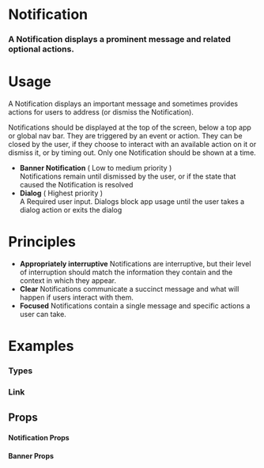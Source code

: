 
<Meta title="Elements|Notification" component={Notification} />

# Notification

### A Notification displays a prominent message and related optional actions.


<Preview withToolbar>
  <Story name="Standard">
     <Banner variant="success" title="Your payment method has been updated." />
  </Story>
</Preview>

# Usage

A Notification displays an important message and sometimes provides actions for users to address (or dismiss the Notification).

Notifications should be displayed at the top of the screen, below a top app or global nav bar. They are triggered by an event or action. They can be closed by the user, if they choose to interact with an available action on it or dismiss it, or by timing out. Only one Notification should be shown at a time.


- **Banner Notification**	( Low to medium priority )	
Notifications remain until dismissed by the user, or if the state that caused the Notification is resolved
- **Dialog**	( Highest priority )	
A Required user input. Dialogs block app usage until the user takes a dialog action or exits the dialog

# Principles

- **Appropriately interruptive**
Notifications are interruptive, but their level of interruption should match the information they contain and the context in which they appear.
- **Clear**
Notifications communicate a succinct message and what will happen if users interact with them.
- **Focused**
Notifications contain a single message and specific actions a user can take.

# Examples

### Types

<Preview>
  <Story name="Types">
   <CardGrid columns="1">
        <Banner variant="info" title="The latest version of LandVision is available for update." />
        <Banner variant="success" title="Project has successfully been added to the list." />
        <Banner variant="warning" title="No results returned. Query is too big and needs to be filtered." />
        <Banner variant="alert" title="Payment did not go through successfully." />
      </CardGrid>
  </Story>
</Preview>




### Link

<Preview>
  <Story name="Link">
  <CardGrid columns="1">
           <Banner
           variant="info"
           title="This service is not available with your plan."
          description="Upgrade to premium to take advantage of this feature."
           link="Upgrade"
         />
          <Banner variant="alert" title="Payment did not go through successfully." 
          description= "Update payment information in order to complete transaction."
          link="Update Payment"/>
    </CardGrid>
  </Story>
</Preview>


## Props

#### Notification Props
<Props of={Notification} />

#### Banner Props
<Props of={Banner} />